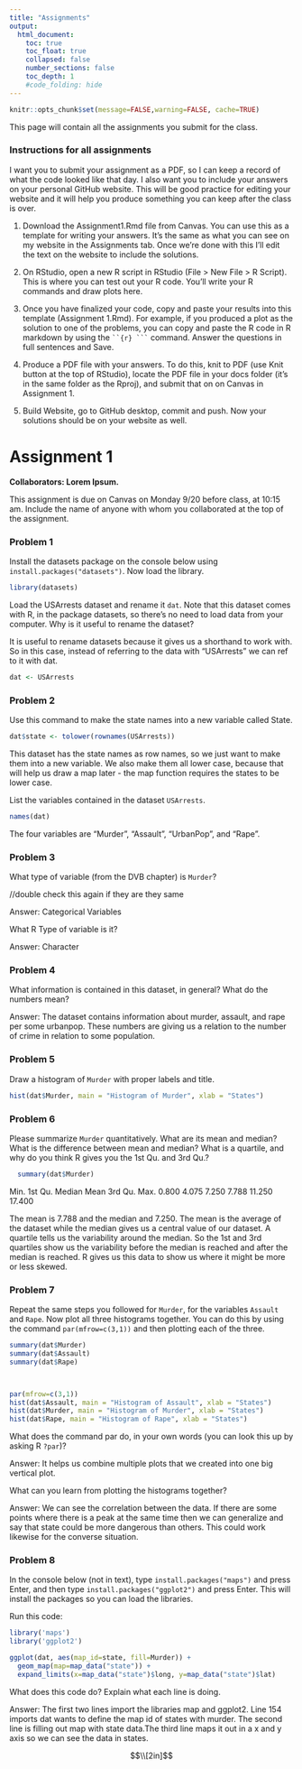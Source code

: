 ```yaml
---
title: "Assignments"
output:
  html_document:
    toc: true
    toc_float: true
    collapsed: false
    number_sections: false
    toc_depth: 1
    #code_folding: hide
---
```


```r
knitr::opts_chunk$set(message=FALSE,warning=FALSE, cache=TRUE)
```

This page will contain all the assignments you submit for the class.



### Instructions for all assignments

I want you to submit your assignment as a PDF, so I can keep a record of what the code looked like that day. I also want you to include your answers on your personal GitHub website. This will be good practice for editing your website and it will help you produce something you can keep after the class is over.

1. Download the Assignment1.Rmd file from Canvas. You can use this as a template for writing your answers. It's the same as what you can see on my website in the Assignments tab. Once we're done with this I'll edit the text on the website to include the solutions.

2. On RStudio, open a new R script in RStudio (File > New File > R Script). This is where you can test out your R code. You'll write your R commands and draw plots here.

3. Once you have finalized your code, copy and paste your results into this template (Assignment 1.Rmd). For example, if you produced a plot as the solution to one of the problems, you can copy and paste the R code in R markdown by using the ` ``{r} ``` ` command. Answer the questions in full sentences and Save.

4. Produce a PDF file with your answers. To do this, knit to PDF (use Knit button at the top of RStudio), locate the PDF file in your docs folder (it's in the same folder as the Rproj), and submit that on on Canvas in Assignment 1.

5. Build Website, go to GitHub desktop, commit and push. Now your solutions should be on your website as well.






# Assignment 1

**Collaborators: Lorem Ipsum. **

This assignment is due on Canvas on Monday 9/20 before class, at 10:15 am. Include the name of anyone with whom you collaborated at the top of the assignment.


### Problem 1 

Install the datasets package on the console below using `install.packages("datasets")`. Now load the library.

```r
library(datasets)
```

Load the USArrests dataset and rename it `dat`. Note that this dataset comes with R, in the package datasets, so there's no need to load data from your computer. Why is it useful to rename the dataset?

It is useful to rename datasets because it gives us a shorthand to work with. So in this case, instead of referring to the data with "USArrests" we can ref to it with dat.

```r
dat <- USArrests
```

### Problem 2

Use this command to make the state names into a new variable called State. 

```r
dat$state <- tolower(rownames(USArrests))
```

This dataset has the state names as row names, so we just want to make them into a new variable. We also make them all lower case, because that will help us draw a map later - the map function requires the states to be lower case.


List the variables contained in the dataset `USArrests`.


```r
names(dat)
```


The four variables are  "Murder", "Assault", "UrbanPop", and "Rape".

### Problem 3 

What type of variable (from the DVB chapter) is `Murder`? 

//double check this again if they are they same

Answer: Categorical Variables

What R Type of variable is it?

Answer: Character


### Problem 4

What information is contained in this dataset, in general? What do the numbers mean? 

Answer: The dataset contains information about murder, assault, and rape per some urbanpop. These numbers are giving us a relation to the number of crime in relation to some population. 

### Problem 5

Draw a histogram of `Murder` with proper labels and title.

```r
hist(dat$Murder, main = "Histogram of Murder", xlab = "States")

```

### Problem 6

Please summarize `Murder` quantitatively. What are its mean and median? What is the difference between mean and median? What is a quartile, and why do you think R gives you the 1st Qu. and 3rd Qu.?

```r
  summary(dat$Murder)
```

 Min. 1st Qu.  Median    Mean 3rd Qu.    Max. 
  0.800   4.075   7.250   7.788  11.250  17.400 
  
The mean is 7.788 and the median and 7.250. The mean is the average of the dataset while the median gives us a central value of our dataset. A quartile tells us the variability around the median. So the 1st and 3rd quartiles show us the variability before the median is reached and after the median is reached. R gives us this data to show us where it might be more or less skewed.

### Problem 7

Repeat the same steps you followed for `Murder`, for the variables `Assault` and `Rape`. Now plot all three histograms together. You can do this by using the command `par(mfrow=c(3,1))` and then plotting each of the three. 



```r
summary(dat$Murder)
summary(dat$Assault)
summary(dat$Rape)



par(mfrow=c(3,1))
hist(dat$Assault, main = "Histogram of Assault", xlab = "States")
hist(dat$Murder, main = "Histogram of Murder", xlab = "States")
hist(dat$Rape, main = "Histogram of Rape", xlab = "States")
```

What does the command par do, in your own words (you can look this up by asking R `?par`)?

Answer: It helps us combine multiple plots that we created into one big vertical plot.

What can you learn from plotting the histograms together?

Answer: We can see the correlation between the data. If there are some points where there is a peak at the same time then we can generalize and say that state could be more dangerous than others. This could work likewise for the converse situation.
  
### Problem 8

In the console below (not in text), type `install.packages("maps")` and press Enter, and then type `install.packages("ggplot2")` and press Enter. This will install the packages so you can load the libraries.

Run this code:

```r
library('maps') 
library('ggplot2') 

ggplot(dat, aes(map_id=state, fill=Murder)) + 
  geom_map(map=map_data("state")) + 
  expand_limits(x=map_data("state")$long, y=map_data("state")$lat)
```

What does this code do? Explain what each line is doing.

Answer: The first two lines import the libraries map and ggplot2. Line 154 imports dat wants to define the map id of states with murder. The second line is filling out map with state data.The third line maps it out in a x and y axis so we can see the data in states.

$$\\[2in]$$